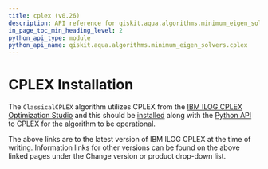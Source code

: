 ```yaml
---
title: cplex (v0.26)
description: API reference for qiskit.aqua.algorithms.minimum_eigen_solvers.cplex in qiskit v0.26
in_page_toc_min_heading_level: 2
python_api_type: module
python_api_name: qiskit.aqua.algorithms.minimum_eigen_solvers.cplex
---
```


<span id="module-qiskit.aqua.algorithms.minimum_eigen_solvers.cplex" />

<span id="qiskit-aqua-algorithms-minimum-eigen-solvers-cplex" />

# CPLEX Installation

The `ClassicalCPLEX` algorithm utilizes CPLEX from the [IBM ILOG CPLEX Optimization Studio](https://www.ibm.com/support/knowledgecenter/SSSA5P_12.10.0/COS_KC_home.html) and this should be [installed](https://www.ibm.com/support/knowledgecenter/SSSA5P_12.10.0/ilog.odms.cplex.help/CPLEX/GettingStarted/topics/set_up/setup_synopsis.html) along with the [Python API](https://www.ibm.com/support/knowledgecenter/SSSA5P_12.10.0/ilog.odms.cplex.help/CPLEX/GettingStarted/topics/set_up/Python_setup.html) to CPLEX for the algorithm to be operational.

<Admonition title="Note" type="note">
  The above links are to the latest version of IBM ILOG CPLEX at the time of writing. Information links for other versions can be found on the above linked pages under the Change version or product drop-down list.
</Admonition>

